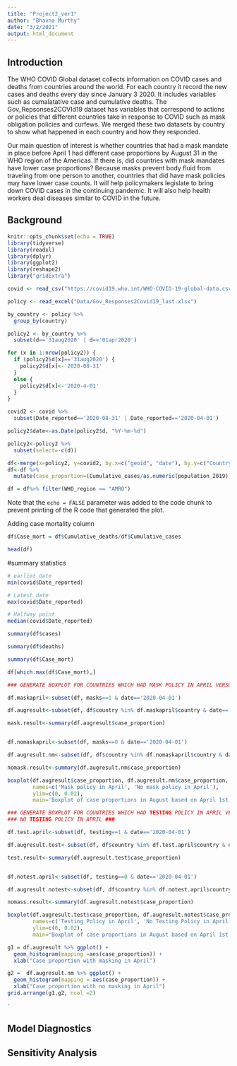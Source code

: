 ```yaml
---
title: "Project2_ver1"
author: "Bhavna Murthy"
date: "3/2/2021"
output: html_document
---
```

## Introduction
The WHO COVID Global dataset collects information on COVID cases and deaths from countries around the world. For each country it record the new cases and deaths every day since January 3 2020. It includes variables such as cumalatative case and cumulative deaths. The Gov_Repsonses2COVId19 dataset has variables that correspond to actions or policies that different countries take in response to COVID such as mask obligation policies and curfews. We merged these two datasets by country to show what happened in each country and how they responded.     

Our main question of interest is whether countries that had a mask mandate in place before April 1 had different case proportions by August 31 in the WHO region of the Americas. If there is, did countries with mask mandates have lower case proportions? Because masks prevent body fluid from traveling from one person to another, countries that did have mask policies may have lower case counts. It will help policymakers legislate to bring down COVID cases in the continuing pandemic. It will also help health workers deal diseases similar to COVID in the future.

## Background




```r
knitr::opts_chunk$set(echo = TRUE)
library(tidyverse)
library(readxl)
library(dplyr)
library(ggplot2)
library(reshape2)
library("gridExtra")
```


```r
covid <- read_csv("https://covid19.who.int/WHO-COVID-19-global-data.csv")

policy <- read_excel("Data/Gov_Responses2Covid19_last.xlsx")
```

```r
by_country <- policy %>%
  group_by(country)

policy2 <- by_country %>%
  subset(d=='31aug2020' | d=='01apr2020')

for (x in 1:nrow(policy2)) {
  if (policy2$d[x]=='31aug2020') {
    policy2$d[x]<-'2020-08-31' 
  }
  else {
    policy2$d[x]<-'2020-4-01'
  }
} 

covid2 <- covid %>%
  subset(Date_reported=='2020-08-31' | Date_reported=='2020-04-01') 

policy2$date<-as.Date(policy2$d, "%Y-%m-%d")

policy2<-policy2 %>%
  subset(select=-c(d))

df<-merge(x=policy2, y=covid2, by.x=c("geoid", "date"), by.y=c("Country_code", "Date_reported"))
df<-df %>%
  mutate(case_proportion=(Cumulative_cases/as.numeric(population_2019))) 

df = df%>% filter(WHO_region == "AMRO")

```

Note that the `echo = FALSE` parameter was added to the code chunk to prevent printing of the R code that generated the plot.


Adding case mortality column
```r
df$Case_mort = df$Cumulative_deaths/df$Cumulative_cases
```

```r
head(df)
```

#summary statistics
```r
# earliet date
min(covid$Date_reported)
```


```r
# Latest date
max(covid$Date_reported)
```

```r
# Halfway point
median(covid$Date_reported)
```

```r
summary(df$cases)
```

```r
summary(df$deaths)
```

```r
summary(df$Case_mort)
```


```r
df[which.max(df$Case_mort),]
```

```r
### GENERATE BOXPLOT FOR COUNTRIES WHICH HAD MASK POLICY IN APRIL VERSUS NO MASK POLICY IN APRIL ###

df.maskapril<-subset(df, masks==1 & date=='2020-04-01')

df.augresult<-subset(df, df$country %in% df.maskapril$country & date=='2020-08-31')

mask.result<-summary(df.augresult$case_proportion)


df.nomaskapril<-subset(df, masks==0 & date=='2020-04-01')

df.augresult.nm<-subset(df, df$country %in% df.nomaskapril$country & date=='2020-08-31')

nomask.result<-summary(df.augresult.nm$case_proportion)

boxplot(df.augresult$case_proportion, df.augresult.nm$case_proportion,
        names=c('Mask policy in April', 'No mask policy in April'),
        ylim=c(0, 0.02),
        main='Boxplot of case proportions in August based on April 1st mask policy')
```

```r
### GENERATE BOXPLOT FOR COUNTRIES WHICH HAD TESTING POLICY IN APRIL VERSUS ###
### NO TESTING POLICY IN APRIL ###

df.test.april<-subset(df, testing==1 & date=='2020-04-01')

df.augresult.test<-subset(df, df$country %in% df.test.april$country & date=='2020-08-31')

test.result<-summary(df.augresult.test$case_proportion)


df.notest.april<-subset(df, testing==0 & date=='2020-04-01')

df.augresult.notest<-subset(df, df$country %in% df.notest.april$country & date=='2020-08-31')

nomass.result<-summary(df.augresult.notest$case_proportion)

boxplot(df.augresult.test$case_proportion, df.augresult.notest$case_proportion,
        names=c('Testing Policy in April', 'No Testing Policy in April'),
        ylim=c(0, 0.02),
        main='Boxplot of case proportions in August based on April 1st testing policy')
```

```r
g1 = df.augresult %>% ggplot() +
  geom_histogram(mapping =aes(case_proportion)) +
  xlab("Case proportion with masking in April")

g2 =  df.augresult.nm %>% ggplot() +
  geom_histogram(mapping = aes(case_proportion)) +
  xlab("Case proportion with no masking in April")
grid.arrange(g1,g2, ncol =2)

```
`




## Model Diagnostics

## Sensitivity Analysis




